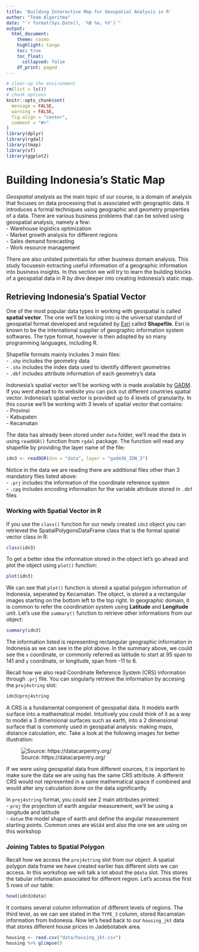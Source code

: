 ```yaml
---
title: 'Building Interactive Map for Geospatial Analysis in R'
author: "Team Algoritma"
date: "`r format(Sys.Date(), '%B %e, %Y')`"
output:
  html_document:
    theme: cosmo
    highlight: tango
    toc: true
    toc_float:
      collapsed: false
    df_print: paged
---
```


```r
# clear-up the environment
rm(list = ls())
# chunk options
knitr::opts_chunk$set(
  message = FALSE,
  warning = FALSE,
  fig.align = "center",
  comment = "#>"
)
library(dplyr)
library(rgdal)
library(tmap)
library(sf)
library(ggplot2)
```

# Building Indonesia's Static Map

*Geospatial analysis* as the main topic of our course, is a domain of analysis that focuses on data processing that is associated with geographic data. It introduces a formal techniques using geographic and geometry properties of a data. There are various business problems that can be solved using geospatial analysis, namely a few:  
- Warehouse logistics optimization  
- Market growth analysis for different regions  
- Sales demand forecasting  
- Work resource management  

There are also unlisted potentials for other business domain analysis. This study focusesin extracting useful information of a geographic information into business insights. In this section we will try to learn the building blocks of a geospatial data in R by dive deeper into creating Indonesia's static map.

## Retrieving Indonesia's Spatial Vector

One of the most popular data types in working with geospatial is called **spatial vector**. The one we'll be looking into is the universal standard of geospatial format developed and regulated by [Esri](https://www.esri.com/en-us/home) called **Shapefile**. Esri is known to be the international supplier of geographic information system softwares. The type format, however is then adopted by so many programming languages, including R.

Shapefile formats mainly includes 3 main files:  
- `.shp` includes the geometry data    
- `.shx` includes the index data used to identify different geometries    
- `.dbf` includes attribute information of each geometry's data  

Indonesia's spatial vector we'll be working with is made available by [GADM](https://gadm.org/about.html). If you went ahead to its website you can pick out different countries spatial vector. Indonesia's spatial vector is provided up to 4 levels of granularity. In this course we'll be working with 3 levels of spatial vector that contains:  
- Provinsi  
- Kabupaten  
- Kecamatan  

The data has already been stored under `data` folder, we'll read the data in using `readOGR()` function from `rgdal` package. The function will read any shapefile by providing the layer name of the file:

```r
idn3 <- readOGR(dsn = "data", layer = "gadm36_IDN_3")
```

Notice in the data we are reading there are additional files other than 3 mandatory files listed above:  
- `.prj` includes the information of the coordinate reference system    
- `.cpg` includes encoding information for the variable attribute stored in `.dbf` files

### Working with Spatial Vector in R

If you use the `class()` function for our newly created `idn3` object you can retrieved the SpatialPolygonsDataFrame class that is the formal spatial vector class in R:

```r
class(idn3)
```

To get a better idea the information stored in the object let's go ahead and plot the object using `plot()` function:

```r
plot(idn3)
```

We can see that `plot()` function is stored a spatial polygon information of Indonesia, seperated by Kecamatan. The object, is stored a a rectangular images starting on the bottom left to the top right. In geographic domain, it is common to refer the coordination system using **Latitude** and **Longitude** unit. 
Let's use the `summary()` function to retrieve other informations from our object: 

```r
summary(idn3)
```

The information listed is representing rectangular geographic information in Indonesia as we can see in the plot above. In the summary above, we could see the `x` coordinate, or commonly referred as latitude to start at 95 span to 141 and `y` coordinate, or longitude, span from -11 to 6.

Recall how we also read Coordinate Reference System (CRS) information through `.prj` file. You can singularly retrieve the information by accesing the `proj4string` slot:

```r
idn3@proj4string
```

A CRS is a fundamental component of geospatial data. It models earth surface into a mathematical model. Intuitively you could think of it as a way to model a 3 dimensional surfaces such as earth, into a 2 dimensional surface that is commonly used in geospatial analysis: making maps, distance calculation, etc. Take a look at the following images for better illustration:  

![Source: https://datacarpentry.org/](assets/crs.jpg)

If we were using geospatial data from different sources, it is important to make sure the data we are using has the same CRS attribute. A different CRS would not represented in a same mathematical space if combined and would alter any calculation done on the data significantly.

In `proj4string` format, you could see 2 main attributes printed:  
- `proj` the projection of earth angular measurement, we'll be using a longitude and latitude    
- `datum` the model shape of earth and define the angular measurement starting points. Common ones are `WGS84` and also the one we are using on this workshop  

### Joining Tables to Spatial Polygon

Recall how we access the `proj4string` slot from our object. A spatial polygon data frame we have created earlier has different *slots* we can access. In this workshop we will talk a lot about the `@data` slot. This stores the tabular information associated for different region. Let's access the first 5 rows of our table:

```r
head(idn3@data)
```

It contains several column information of different levels of regions. The third level, as we can see stated in the `TYPE_3` column, stored Kecamatan information from Indonesia. Now let's head back to our `housing_jkt` data that stores different house prices in Jadebotabek area.

```r
housing <- read.csv("data/housing_jkt.csv")
housing %>% glimpse()
```
